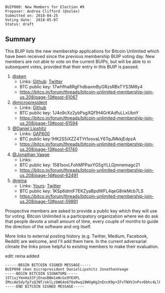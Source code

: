 <pre>
BUIP080: New Members for Election #9
Proposer: Andrea Clifford (@solex)
Submitted on: 2018-04-25
Voting date:  2018-05-07
Status: draft
</pre>

==Summary==

This BUIP lists the new membership applications for Bitcoin Unlimited which have been received since the previous membership BUIP voting day. New members are not able to vote on the current BUIPs, but will be able to in subsequent votes, provided that their entry in this BUIP is passed.

#[[https://bitco.in/forum/members/4562/|@sken]]
#*Links: [[https://github.com/floreslorca|Github]]: [[https://twitter.com/lorcacons/status/960544637831335936|Twitter]]
#*BTC public key: 17whfha8RgFhdbaxmByGRzsRBxTYS3M8y4
#*https://bitco.in/forum/threads/bitcoin-unlimited-membership-join-us.208/page-13#post-61067
#[[https://bitco.in/forum/members/6282/|@micropresident]]
#*Links: [[https://github.com/schancel|Github]]
#*BTC public key: 1J4o9cXz2ybPsgXQf1H4GrKAdfuLLxUbnY
#*https://bitco.in/forum/threads/bitcoin-unlimited-membership-join-us.208/page-13#post-61594
#[[https://bitco.in/forum/members/7239/|@Daniel Lipshitz]]
#*Links: [[http://www.gap600.com/|GAP600]]
#*BTC public key:1HK2S5iXZZ4TYt1osvaLY6TqJMkkjEdpzA
#*https://bitco.in/forum/threads/bitcoin-unlimited-membership-join-us.208/page-13#post-61740
#[[https://bitco.in/forum/members/365/|@Jonathan Vaage]]
#*Links:
#*BTC public key: 1581sovLFohMPPaxYG5gYLLGjmnemagc21
#*https://bitco.in/forum/threads/bitcoin-unlimited-membership-join-us.208/page-14#post-62491
#[[https://bitco.in/forum/members/6774/|@reina]]
#*Links: [[https://www.yours.org/@reinanakamoto|Yours]]: [[https://twitter.com/mindstatex|Twitter]]
#*BTC public key: 1KSp6dmtF7EKZyaBpdWFL4qeG8nkMcb7LS
#*https://bitco.in/forum/threads/bitcoin-unlimited-membership-join-us.208/page-13#post-59891

Prospective members are asked to provide a public key which they will use for voting. Bitcoin Unlimited is a participatory organization where we do ask that people devote a small amount of time, every couple of months to guide the direction of the software and org itself.

More links to external posting history (e.g. Twitter, Medium, Facebook, Reddit) are welcome, and I'll add them here. In the current adversarial climate the links prove helpful to existing members to make their evaluation.

edit: reina added

<pre>
------BEGIN BITCOIN SIGNED MESSAGE-----
BUIP090 sken micropresident DanielLipshitz JonathanVaage
-----BEGIN BITCOIN SIGNATURE-----
15TiujYmnHa33fjEnasBBm1eWcGx9YEXPL
IMscAe5dyfp7sQJNT/oklLzbWG4o678a9wq18WUgHg2nEncK9p+IFvTNXVJnPs+Dbhc4LlFFyxpuw2Qpf2ta5Nc=
-----END BITCOIN SIGNED MESSAGE-----
</pre>
